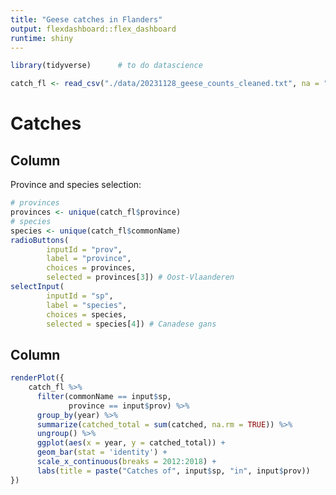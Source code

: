 ```yaml
---
title: "Geese catches in Flanders"
output: flexdashboard::flex_dashboard
runtime: shiny
---
```


```r
library(tidyverse)      # to do datascience
```


```r
catch_fl <- read_csv("./data/20231128_geese_counts_cleaned.txt", na = "")
```

Catches
=====================================  

Column {.sidebar}
-------------------------------------
    
Province and species selection:
    
```r
# provinces
provinces <- unique(catch_fl$province)
# species
species <- unique(catch_fl$commonName)
radioButtons(
        inputId = "prov",
        label = "province",
        choices = provinces,
        selected = provinces[3]) # Oost-Vlaanderen
selectInput(
        inputId = "sp",
        label = "species",
        choices = species,
        selected = species[4]) # Canadese gans
```
   
Column
-------------------------------------
   
```r
renderPlot({
    catch_fl %>%
      filter(commonName == input$sp,
             province == input$prov) %>%
      group_by(year) %>%
      summarize(catched_total = sum(catched, na.rm = TRUE)) %>%
      ungroup() %>%
      ggplot(aes(x = year, y = catched_total)) +
      geom_bar(stat = 'identity') +
      scale_x_continuous(breaks = 2012:2018) +
      labs(title = paste("Catches of", input$sp, "in", input$prov))
})
```   
